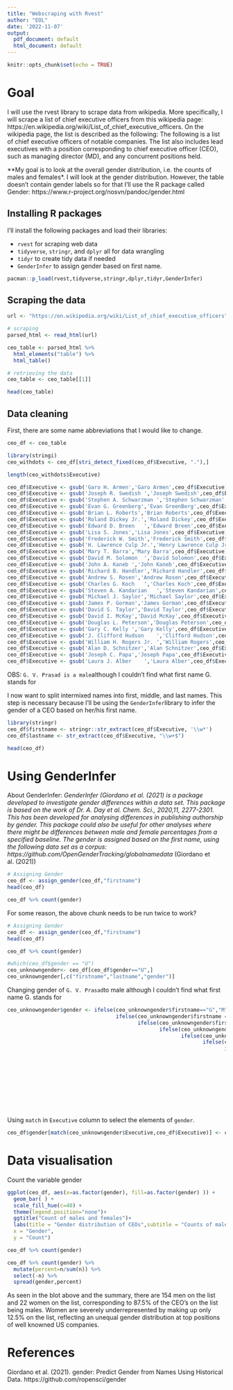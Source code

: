 ```yaml
---
title: "Webscraping with Rvest"
author: "EOL"
date: '2022-11-07'
output:
  pdf_document: default
  html_document: default
---
```


```r
knitr::opts_chunk$set(echo = TRUE)
```

# Goal

I will use the rvest library to scrape data from wikipedia. More specifically, I will scrape a list of chief executive officers from this wikipedia page: https://en.wikipedia.org/wiki/List_of_chief_executive_officers. On the wikipedia page, the list is described as the following: The following is a list of chief executive officers of notable companies. The list also includes lead executives with a position corresponding to chief executive officer (CEO), such as managing director (MD), and any concurrent positions held.


**My goal is to look at the overall gender distribution, i.e. the counts of males and females*. I will look at the gender distribution. However, the table doesn't contain gender labels so for that I'll use the R package called Gender: https://www.r-project.org/nosvn/pandoc/gender.html
 

## Installing R packages

I'll install the following packages and load their libraries:

- `rvest` for scraping web data
- `tidyverse`, `stringr`, and `dplyr` all for data wrangling
- `tidyr` to create tidy data if needed
- `GenderInfer` to assign gender based on
first name.


```r
pacman::p_load(rvest,tidyverse,stringr,dplyr,tidyr,GenderInfer)
```

## Scraping the data

```r
url <- "https://en.wikipedia.org/wiki/List_of_chief_executive_officers"

# scraping 
parsed_html <- read_html(url)
```

```r
ceo_table <- parsed_html %>% 
  html_elements("table") %>% 
  html_table()

# retrieving the data 
ceo_table <- ceo_table[[1]]

head(ceo_table)
```

## Data cleaning 

First, there are some name abbreviations that I would like to change. 

```r
ceo_df <- ceo_table

library(stringi)
ceo_withdots <- ceo_df[stri_detect_fixed(ceo_df$Executive, "."),]

length(ceo_withdots$Executive)
```
```r
ceo_df$Executive <- gsub('Garo H. Armen','Garo Armen',ceo_df$Executive)
ceo_df$Executive <- gsub('Joseph R. Swedish	','Joseph Swedish',ceo_df$Executive)
ceo_df$Executive <- gsub('Stephen A. Schwarzman	','Stephen Schwarzman',ceo_df$Executive)
ceo_df$Executive <- gsub('Evan G. Greenberg','Evan GreenBerg',ceo_df$Executive)
ceo_df$Executive <- gsub('Brian L. Roberts','Brian Roberts',ceo_df$Executive)
ceo_df$Executive <- gsub('Roland Dickey Jr.','Roland Dickey',ceo_df$Executive)
ceo_df$Executive <- gsub('Edward D. Breen	','Edward Breen',ceo_df$Executive)
ceo_df$Executive <- gsub('Lisa S. Jones','Lisa Jones',ceo_df$Executive)
ceo_df$Executive <- gsub('Frederick W. Smith','Frederick Smith',ceo_df$Executive)
ceo_df$Executive <- gsub('H. Lawrence Culp Jr.','Henry Lawrence Culp Jr',ceo_df$Executive)
ceo_df$Executive <- gsub('Mary T. Barra','Mary Barra',ceo_df$Executive)
ceo_df$Executive <- gsub('David M. Solomon	','David Solomon',ceo_df$Executive)
ceo_df$Executive <- gsub('John A. Kaneb	','John Kaneb',ceo_df$Executive)
ceo_df$Executive <- gsub('Richard B. Handler','Richard Handler',ceo_df$Executive)
ceo_df$Executive <- gsub('Andrew S. Rosen','Andrew Rosen',ceo_df$Executive)
ceo_df$Executive <- gsub('Charles G. Koch	','Charles Koch',ceo_df$Executive)
ceo_df$Executive <- gsub('Steven A. Kandarian	','Steven Kandarian',ceo_df$Executive)
ceo_df$Executive <- gsub('Michael J. Saylor','Michael Saylor',ceo_df$Executive)
ceo_df$Executive <- gsub('James P. Gorman','James Gorman',ceo_df$Executive)
ceo_df$Executive <- gsub('David S. Taylor','David Taylor',ceo_df$Executive)
ceo_df$Executive <- gsub('David I. McKay','David McKay',ceo_df$Executive)
ceo_df$Executive <- gsub('Douglas L. Peterson','Douglas Peterson',ceo_df$Executive)
ceo_df$Executive <- gsub('Gary C. Kelly	','Gary Kelly',ceo_df$Executive)
ceo_df$Executive <- gsub('J. Clifford Hudson	','Clifford Hudson',ceo_df$Executive)
ceo_df$Executive <- gsub('William H. Rogers Jr.	','William Rogers',ceo_df$Executive)
ceo_df$Executive <- gsub('Alan D. Schnitzer','Alan Schnitzer',ceo_df$Executive)
ceo_df$Executive <- gsub('Joseph C. Papa','Joseph Papa',ceo_df$Executive)
ceo_df$Executive <- gsub('Laura J. Alber	','Laura Alber',ceo_df$Executive)
```


OBS: `G. V. Prasad is a male`although I couldn't find what first name G. stands for

I now want to split intermixed names into first, middle, and last names. This step is necessary because I'll be using the `GenderInfer`library to infer the gender of a CEO based on her/his first name. 


```r
library(stringr)
ceo_df$firstname <- stringr::str_extract(ceo_df$Executive, '\\w*')  
ceo_df$lastname <- str_extract(ceo_df$Executive, "\\w+$")
```

```r
head(ceo_df)
```

# Using GenderInfer

About GenderInfer: *GenderInfer (Giordano et al. (2021) is a package developed to investigate gender differences within a data set. This package is based on the work of Dr. A. Day et al. Chem. Sci., 2020,11, 2277-2301. This has been developed for analysing differences in publishing authorship by gender. This package could also be useful for other analyses where there might be differences between male and female percentages from a specified baseline. The gender is assigned based on the first name, using the following data set as a corpus: https://github.com/OpenGenderTracking/globalnamedata* (Giordano et al. (2021))


```r
# Assigning Gender
ceo_df <- assign_gender(ceo_df,"firstname")  
head(ceo_df)

ceo_df %>% count(gender)
```
For some reason, the above chunk needs to be run twice to work?
```r
# Assigning Gender
ceo_df <- assign_gender(ceo_df,"firstname")  
head(ceo_df)

ceo_df %>% count(gender)
```

 
```r
#which(ceo_df$gender == "U")
ceo_unknowngender<- ceo_df[ceo_df$gender=="U",]
ceo_unknowngender[,c("firstname","lastname","gender")]
```

Changing gender of `G. V. Prasad`to male although I couldn't find what first name G. stands for

```r

ceo_unknowngender$gender <- ifelse(ceo_unknowngender$firstname=="G","M",
                                   ifelse(ceo_unknowngender$firstname =="Börje","M",
                                          ifelse(ceo_unknowngender$firstname =="C","M",
                                                 ifelse(ceo_unknowngender$firstname=="Dikesh","M",
                                                        ifelse(ceo_unknowngender$firstname =="Gunupati","M",
                                                               ifelse(ceo_unknowngender$firstname =="J","F",
                                                                      ifelse(ceo_unknowngender$firstname =="Li","M",
                                                                             ifelse(ceo_unknowngender$firstname =="Oh","M",
                                                                                    ifelse(ceo_unknowngender$firstname =="Pekka","M",
                                                                                           ifelse(ceo_unknowngender$firstname =="Phiwa","M",
                                                                                                  ifelse(ceo_unknowngender$firstname =="Safra" ,"F",
                                                                                                         ifelse(ceo_unknowngender$firstname =="Sundar","M",
                                                                                                                ifelse(ceo_unknowngender$firstname =="Tidjane","M",
                                                                                                                       ifelse(ceo_unknowngender$firstname =="Toxey","M",
                                                                                                                              ifelse(ceo_unknowngender$firstname=="Pat","M",
                                                                                                                                     ifelse(ceo_unknowngender$firstname =="Vasant","M","U"))))))))))))))))

```



Using `match` in `Executive` column to select the elements of `gender`. 
```r
ceo_df$gender[match(ceo_unknowngender$Executive,ceo_df$Executive)] <- ceo_unknowngender$gender
```


# Data visualisation
Count the variable gender

```r

ggplot(ceo_df, aes(x=as.factor(gender), fill=as.factor(gender) )) + 
  geom_bar( ) +
  scale_fill_hue(c=40) +
  theme(legend.position="none")+
  ggtitle("Count of males and females")+
  labs(title = "Gender distribution of CEOs",subtitle = "Counts of males and females",
  x = "Gender",
  y = "Count") 


```


```r
ceo_df %>% count(gender) 

ceo_df %>% count(gender) %>% 
  mutate(percent=n/sum(n)) %>% 
  select(-n) %>% 
  spread(gender,percent)
```

As seen in the blot above and the summary, there are 154 men on the list and 22 women on the list, corresponding to 87.5% of the CEO's on the list being males. Women are severely underrepresented by making up only 12.5% on the list, reflecting an unequal gender distribution at top positions of well knowned US companies. 

# References

Giordano et al. (2021). gender: Predict Gender from Names Using Historical Data. https://github.com/ropensci/gender

